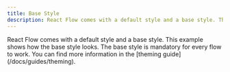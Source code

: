 ```yaml
---
title: Base Style
description: React Flow comes with a default style and a base style. This example shows how the base style looks.
---
```



<ExampleLayout>
React Flow comes with a default style and a base style. This example shows how the base style looks. The base style is mandatory for every flow to work.
You can find more information in the [theming guide](/docs/guides/theming).

<CodeViewer codePath="example-flows/BaseStyle" />
</ExampleLayout>
